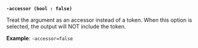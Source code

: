 <a id="token-accessor" />

**`-accessor (bool : false)`**

Treat the argument as an accessor instead of a token. When this option is 
selected, the output will NOT include the token.

**Example**: `-accessor=false`